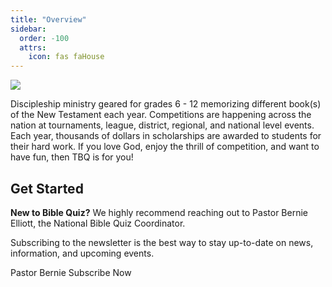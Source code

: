 ```yaml
---
title: "Overview"
sidebar:
  order: -100
  attrs:
    icon: fas faHouse
---
```



<div class="flex justify-center">
  <img src="/assets/images/TBQ-v1.jpg" style="max-height:400px" />
</div>

Discipleship ministry geared for grades 6 - 12 memorizing different book(s) of the New Testament each year. Competitions
are happening across the nation at tournaments, league, district, regional, and national level events. Each year, thousands
of dollars in scholarships are awarded to students for their hard work. If you love God, enjoy the thrill of competition, and
want to have fun, then TBQ is for you!

## Get Started

**New to Bible Quiz?** We highly recommend reaching out to Pastor Bernie Elliott, the
National Bible Quiz Coordinator.

Subscribing to the newsletter is the best way to stay up-to-date on news, information, and upcoming events.

<LinkButton 
    href="mailto:pastorbernie@biblequiz.com" 
    icon="email" 
    iconPlacement="start">Pastor Bernie</LinkButton>
<LinkButton 
    href="https://biblequiz.us11.list-manage.com/subscribe?u=089b34ce4234326ee935daca3&id=ff95fe96ee"
    icon="document"
    iconPlacement="start">Subscribe Now</LinkButton>